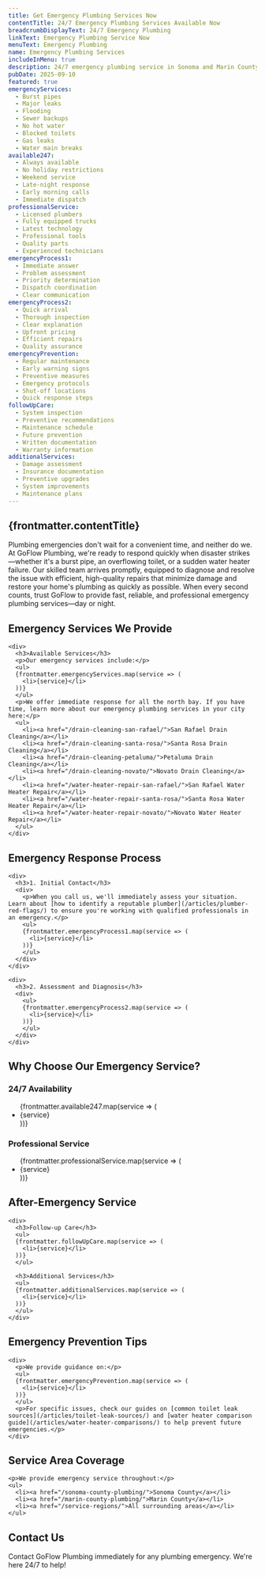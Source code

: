 ```yaml
---
title: Get Emergency Plumbing Services Now
contentTitle: 24/7 Emergency Plumbing Services Available Now
breadcrumbDisplayText: 24/7 Emergency Plumbing
linkText: Emergency Plumbing Service Now
menuText: Emergency Plumbing
name: Emergency Plumbing Services
includeInMenu: true
description: 24/7 emergency plumbing service in Sonoma and Marin County. Fast response for burst pipes, flooding, sewer backups, and more. Licensed plumbers, upfront pricing, and immediate assistance.
pubDate: 2025-09-10
featured: true
emergencyServices:
  - Burst pipes
  - Major leaks
  - Flooding
  - Sewer backups
  - No hot water
  - Blocked toilets
  - Gas leaks
  - Water main breaks
available247:
  - Always available
  - No holiday restrictions
  - Weekend service
  - Late-night response
  - Early morning calls
  - Immediate dispatch
professionalService:
  - Licensed plumbers
  - Fully equipped trucks
  - Latest technology
  - Professional tools
  - Quality parts
  - Experienced technicians
emergencyProcess1:
  - Immediate answer
  - Problem assessment
  - Priority determination
  - Dispatch coordination
  - Clear communication
emergencyProcess2:
  - Quick arrival
  - Thorough inspection
  - Clear explanation
  - Upfront pricing
  - Efficient repairs
  - Quality assurance
emergencyPrevention:
  - Regular maintenance
  - Early warning signs
  - Preventive measures
  - Emergency protocols
  - Shut-off locations
  - Quick response steps
followUpCare:
  - System inspection
  - Preventive recommendations
  - Maintenance schedule
  - Future prevention
  - Written documentation
  - Warranty information
additionalServices:
  - Damage assessment
  - Insurance documentation
  - Preventive upgrades
  - System improvements
  - Maintenance plans
---
```


<article>
  <h1>{frontmatter.contentTitle}</h1>

  <div>
    <p>
      Plumbing emergencies don't wait for a convenient time, and neither do we. At GoFlow Plumbing, we're ready to respond quickly when disaster strikes—whether it's a burst pipe, an overflowing toilet, or a sudden water heater failure. Our skilled team arrives promptly, equipped to diagnose and resolve the issue with efficient, high-quality repairs that minimize damage and restore your home's plumbing as quickly as possible. When every second counts, trust GoFlow to provide fast, reliable, and professional emergency plumbing services—day or night.
    </p>
  </div>

  <section>
    <h2>Emergency Services We Provide</h2>

    <div>
      <h3>Available Services</h3>
      <p>Our emergency services include:</p>
      <ul>
      {frontmatter.emergencyServices.map(service => (
        <li>{service}</li>
      ))}
      </ul>
      <p>We offer immediate response for all the north bay. If you have time, learn more about our emergency plumbing services in your city here:</p>
      <ul>
        <li><a href="/drain-cleaning-san-rafael/">San Rafael Drain Cleaning</a></li>
        <li><a href="/drain-cleaning-santa-rosa/">Santa Rosa Drain Cleaning</a></li>
        <li><a href="/drain-cleaning-petaluma/">Petaluma Drain Cleaning</a></li>
        <li><a href="/drain-cleaning-novato/">Novato Drain Cleaning</a></li>
        <li><a href="/water-heater-repair-san-rafael/">San Rafael Water Heater Repair</a></li>
        <li><a href="/water-heater-repair-santa-rosa/">Santa Rosa Water Heater Repair</a></li>
        <li><a href="/water-heater-repair-novato/">Novato Water Heater Repair</a></li>
      </ul>
    </div>
  </section>

  <section>
    <h2>Emergency Response Process</h2>

    <div>
      <h3>1. Initial Contact</h3>
      <div>
        <p>When you call us, we'll immediately assess your situation. Learn about [how to identify a reputable plumber](/articles/plumber-red-flags/) to ensure you're working with qualified professionals in an emergency.</p>
        <ul>
        {frontmatter.emergencyProcess1.map(service => (
          <li>{service}</li>
        ))}
        </ul>
      </div>
    </div>

    <div>
      <h3>2. Assessment and Diagnosis</h3>
      <div>
        <ul>
        {frontmatter.emergencyProcess2.map(service => (
          <li>{service}</li>
        ))}
        </ul>
      </div>
    </div>
  </section>

  <section>
    <h2>Why Choose Our Emergency Service?</h2>
    <div>
      <h3>24/7 Availability</h3>
      <ul>
      {frontmatter.available247.map(service => (
        <li>{service}</li>
      ))}
      </ul>
      <h3>Professional Service</h3>
      <ul>
      {frontmatter.professionalService.map(service => (
        <li>{service}</li>
      ))}
      </ul>
    </div>
  </section>

  <section>
    <h2>After-Emergency Service</h2>

    <div>
      <h3>Follow-up Care</h3>
      <ul>
      {frontmatter.followUpCare.map(service => (
        <li>{service}</li>
      ))}
      </ul>

      <h3>Additional Services</h3>
      <ul>
      {frontmatter.additionalServices.map(service => (
        <li>{service}</li>
      ))}
      </ul>
    </div>
  </section>

  <section>
    <h2>Emergency Prevention Tips</h2>

    <div>
      <p>We provide guidance on:</p>
      <ul>
      {frontmatter.emergencyPrevention.map(service => (
        <li>{service}</li>
      ))}
      </ul>
      <p>For specific issues, check our guides on [common toilet leak sources](/articles/toilet-leak-sources/) and [water heater comparison guide](/articles/water-heater-comparisons/) to help prevent future emergencies.</p>
    </div>
  </section>

  <section>
    <h2>Service Area Coverage</h2>

    <p>We provide emergency service throughout:</p>
    <ul>
      <li><a href="/sonoma-county-plumbing/">Sonoma County</a></li>
      <li><a href="/marin-county-plumbing/">Marin County</a></li>
      <li><a href="/service-regions/">All surrounding areas</a></li>
    </ul>
  </section>

  <section>
    <h2>Contact Us</h2>
    <p>
      Contact GoFlow Plumbing immediately for any plumbing emergency. We're here 24/7 to help!
    </p>
  </section>
</article>
